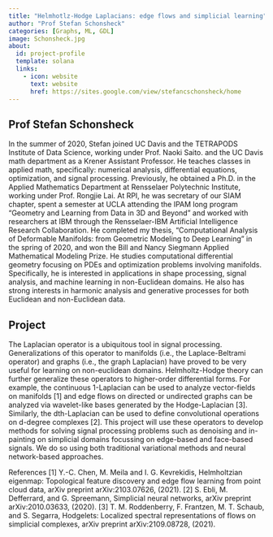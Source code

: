 ```yaml
---
title: "Helmhotlz-Hodge Laplacians: edge flows and simplicial learning"
author: "Prof Stefan Schonsheck"
categories: [Graphs, ML, GDL]
image: Schonsheck.jpg
about:
  id: project-profile
  template: solana
  links:
    - icon: website
      text: website
      href: https://sites.google.com/view/stefancschonsheck/home
---
```

## Prof Stefan Schonsheck
In the summer of 2020, Stefan joined UC Davis and the TETRAPODS Institute of Data Science, working under Prof. Naoki Saito. and the UC Davis math department as a Krener Assistant Professor. He teaches classes in applied math, specifically: numerical analysis, differential equations, optimization, and signal processing. Previously, he obtained a Ph.D. in the Applied Mathematics Department at Rensselaer Polytechnic Institute, working under Prof. Rongjie Lai. At RPI, he was secretary of our SIAM chapter, spent a semester at UCLA attending the IPAM long program "Geometry and Learning from Data in 3D and Beyond" and worked with researchers at IBM through the Rensselaer-IBM Artificial Intelligence Research Collaboration. He completed my thesis, "Computational Analysis of Deformable Manifolds: from Geometric Modeling to Deep Learning" in the spring of 2020, and won the Bill and Nancy Siegmann Applied Mathematical Modeling Prize. He studies computational differential geometry focusing on PDEs and optimization problems involving manifolds. Specifically, he is interested in applications in shape processing, signal analysis, and  machine learning in non-Euclidean domains. He also has strong interests in harmonic analysis and generative processes for both Euclidean and non-Euclidean data.

## Project
The Laplacian operator is a ubiquitous tool in signal processing. Generalizations of this operator to manifolds (i.e., the Laplace-Beltrami operator) and graphs (i.e., the graph Laplacian) have proved to be very useful for learning on non-euclidean domains. Helmholtz-Hodge theory can further generalize these operators to higher-order differential forms.  For example, the continuous 1-Laplacian can be used to analyze vector-fields on manifolds [1] and edge flows on directed or undirected graphs can be analyzed via wavelet-like bases generated by the Hodge-Laplacian [3]. Similarly, the dth-Laplacian can be used to define convolutional operations on d-degree complexes [2]. This project will use these operators to develop methods for solving signal processing problems such as denoising and in-painting on simplicial domains focussing on edge-based and face-based  signals. We do so using both traditional variational methods and neural network-based approaches.

References
[1] Y.-C. Chen, M. Meila and I. G. Kevrekidis, Helmholtzian eigenmap: Topological feature discovery and edge flow learning from point cloud data, arXiv preprint arXiv:2103.07626, (2021).
[2] S. Ebli, M. Defferrard, and G. Spreemann, Simplicial neural networks, arXiv preprint arXiv:2010.03633, (2020).
[3] T. M. Roddenberry, F. Frantzen, M. T. Schaub, and S. Segarra, Hodgelets: Localized spectral representations of flows on simplicial complexes, arXiv preprint arXiv:2109.08728, (2021).
